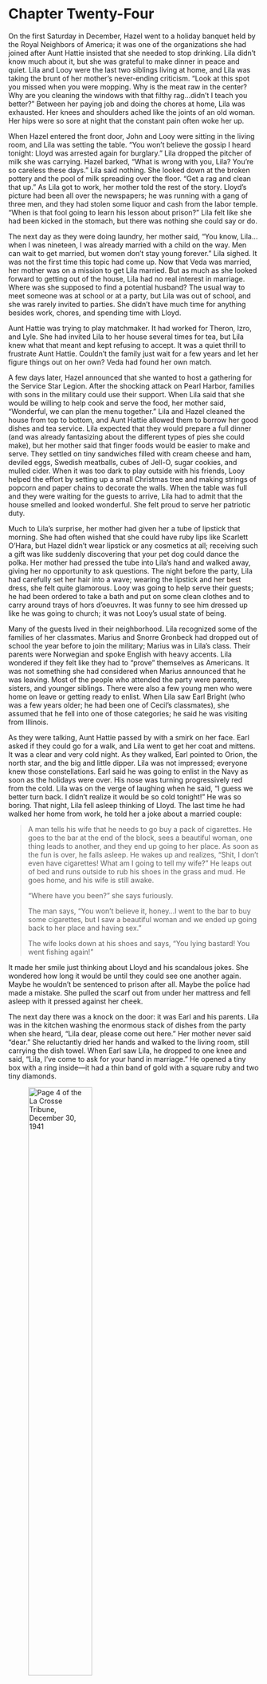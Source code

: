 # Chapter Twenty-Four

On the first Saturday in December, Hazel went to a holiday banquet held by the Royal Neighbors of America; it was one of the organizations she had joined after Aunt Hattie insisted that she needed to stop drinking. Lila didn't know much about it, but she was grateful to make dinner in peace and quiet. Lila and Looy were the last two siblings living at home, and Lila was taking the brunt of her mother's never-ending criticism. "Look at this spot you missed when you were mopping. Why is the meat raw in the center? Why are you cleaning the windows with that filthy rag&hellip;didn't I teach you better?" Between her paying job and doing the chores at home, Lila was exhausted. Her knees and shoulders ached like the joints of an old woman. Her hips were so sore at night that the constant pain often woke her up. 

When Hazel entered the front door, John and Looy were sitting in the living room, and Lila was setting the table. "You won't believe the gossip I heard tonight: Lloyd was arrested again for burglary." Lila dropped the pitcher of milk she was carrying. Hazel barked, "What is wrong with you, Lila? You're so careless these days." Lila said nothing. She looked down at the broken pottery and the pool of milk spreading over the floor. "Get a rag and clean that up." As Lila got to work, her mother told the rest of the story. Lloyd's picture had been all over the newspapers; he was running with a gang of three men, and they had stolen some liquor and cash from the labor temple. "When is that fool going to learn his lesson about prison?" Lila felt like she had been kicked in the stomach, but there was nothing she could say or do.  

The next day as they were doing laundry, her mother said, "You know, Lila&hellip;when I was nineteen, I was already married with a child on the way. Men can wait to get married, but women don't stay young forever." Lila sighed. It was not the first time this topic had come up. Now that Veda was married, her mother was on a mission to get Lila married. But as much as she looked forward to getting out of the house, Lila had no real interest in marriage. Where was she supposed to find a potential husband? The usual way to meet someone was at school or at a party, but Lila was out of school, and she was rarely invited to parties. She didn't have much time for anything besides work, chores, and spending time with Lloyd. 

Aunt Hattie was trying to play matchmaker. It had worked for Theron, Izro, and Lyle. She had invited Lila to her house several times for tea, but Lila knew what that meant and kept refusing to accept. It was a quiet thrill to frustrate Aunt Hattie. Couldn't the family just wait for a few years and let her figure things out on her own? Veda had found her own match.  

A few days later, Hazel announced that she wanted to host a gathering for the Service Star Legion. After the shocking attack on Pearl Harbor, families with sons in the military could use their support. When Lila said that she would be willing to help cook and serve the food, her mother said, "Wonderful, we can plan the menu together." Lila and Hazel cleaned the house from top to bottom, and Aunt Hattie allowed them to borrow her good dishes and tea service. Lila expected that they would prepare a full dinner (and was already fantasizing about the different types of pies she could make), but her mother said that finger foods would be easier to make and serve. They settled on tiny sandwiches filled with cream cheese and ham, deviled eggs, Swedish meatballs, cubes of Jell-O, sugar cookies, and mulled cider. When it was too dark to play outside with his friends, Looy helped the effort by setting up a small Christmas tree and making strings of popcorn and paper chains to decorate the walls. When the table was full and they were waiting for the guests to arrive, Lila had to admit that the house smelled and looked wonderful. She felt proud to serve her patriotic duty.  

Much to Lila's surprise, her mother had given her a tube of lipstick that morning. She had often wished that she could have ruby lips like Scarlett O'Hara, but Hazel didn't wear lipstick or any cosmetics at all; receiving such a gift was like suddenly discovering that your pet dog could dance the polka. Her mother had pressed the tube into Lila's hand and walked away, giving her no opportunity to ask questions. The night before the party, Lila had carefully set her hair into a wave; wearing the lipstick and her best dress, she felt quite glamorous. Looy was going to help serve their guests; he had been ordered to take a bath and put on some clean clothes and to carry around trays of hors d'oeuvres. It was funny to see him dressed up like he was going to church; it was not Looy's usual state of being.  

Many of the guests lived in their neighborhood. Lila recognized some of the families of her classmates. Marius and Snorre Gronbeck had dropped out of school the year before to join the military; Marius was in Lila's class. Their parents were Norwegian and spoke English with heavy accents. Lila wondered if they felt like they had to "prove" themselves as Americans. It was not something she had considered when Marius announced that he was leaving. Most of the people who attended the party were parents, sisters, and younger siblings. There were also a few young men who were home on leave or getting ready to enlist. When Lila saw Earl Bright (who was a few years older; he had been one of Cecil's classmates), she assumed that he fell into one of those categories; he said he was visiting from Illinois. 

As they were talking, Aunt Hattie passed by with a smirk on her face. Earl asked if they could go for a walk, and Lila went to get her coat and mittens. It was a clear and very cold night. As they walked, Earl pointed to Orion, the north star, and the big and little dipper. Lila was not impressed; everyone knew those constellations. Earl said he was going to enlist in the Navy as soon as the holidays were over. His nose was turning progressively red from the cold. Lila was on the verge of laughing when he said, "I guess we better turn back. I didn't realize it would be so cold tonight!" He was so boring. That night, Lila fell asleep thinking of Lloyd. The last time he had walked her home from work, he told her a joke about a married couple: 

> A man tells his wife that he needs to go buy a pack of cigarettes. He goes to the bar at the end of the block, sees a beautiful woman, one thing leads to another, and they end up going to her place. As soon as the fun is over, he falls asleep. He wakes up and realizes, "Shit, I don't even have cigarettes! What am I going to tell my wife?" He leaps out of bed and runs outside to rub his shoes in the grass and mud. He goes home, and his wife is still awake. 
>
> "Where have you been?" she says furiously. 
>
> The man says, "You won't believe it, honey&hellip;I went to the bar to buy some cigarettes, but I saw a beautiful woman and we ended up going back to her place and having sex." 
>
> The wife looks down at his shoes and says, "You lying bastard! You went fishing again!"

It made her smile just thinking about Lloyd and his scandalous jokes. She wondered how long it would be until they could see one another again. Maybe he wouldn't be sentenced to prison after all. Maybe the police had made a mistake. She pulled the scarf out from under her mattress and fell asleep with it pressed against her cheek. 

The next day there was a knock on the door: it was Earl and his parents. Lila was in the kitchen washing the enormous stack of dishes from the party when she heard, "Lila dear, please come out here." Her mother never said "dear." She reluctantly dried her hands and walked to the living room, still carrying the dish towel. When Earl saw Lila, he dropped to one knee and said, "Lila, I've come to ask for your hand in marriage." He opened a tiny box with a ring inside---it had a thin band of gold with a square ruby and two tiny diamonds. 
 
![Page 4 of the *La Crosse Tribune*, December 30, 1941](images/Akou13.jpg){fig-alt="Newspaper clipping of an engagement announcement with the headline, 'Lila Slaback, Earl Bright to be married.'" width="55%"}

Lila's heart dropped. She hardly knew Earl. What was the rush? As if reading her mind, her mother said, "Earl wanted to propose before he leaves for the war." Earl took the ring out of the box and slipped it onto her left hand. The band was a little too big, and the ruby drooped to the side; for months, the prongs would dig into her pinky finger, reminding her of that painful and awkward moment. As Lila stood there silently, the room erupted in happy chatter. 

"Earl is leaving for Illinois&hellip;" 

"Lila can live with us&hellip;" 

"I'll send an announcement to the newspaper first thing in the morning." 

Wasn't she supposed to say yes, or no? Earl gave her a peck on the cheek and his parents began putting their coats back on. Lila was stunned. Aunt Hattie was the one who put the announcement in the newspaper.  

Lila knew it was cruel, but she hoped that Earl would be killed in the war. Veda told her it was so exciting to marry a soldier going off to war! Just like a movie. But Lila didn't want to plan a date for the wedding. A few weeks later, Lloyd was sentenced to serve up to five years in the state prison. Lila wondered what her life would be like in five years. Would she be married to Earl? Would she have children? It was gut-wrenching to think how quickly her life had turned for the worse. She had been happy with her life the way it was.

## Notes

Following the attack on Pearl Harbor, the rate of engagements and marriages in the United States tripled as young couples rushed to formalize their relationships. Lila was approaching the average age for a first-time marriage in the 1940s (twenty-one for women, twenty-four for men), but I imagine that her parents also wanted to be done with the hard work of raising children.

Although I grew up in a later time (the 1980s and 1990s), I remember the confusing push-pull of becoming an adult. Don't get pregnant! But also&hellip;get married and have children! I used yearbooks to find names of Lila's actual classmates, then searched for them in the [National Archives database](https://aad.archives.gov/aad/index.jsp) to see who had served in the war. 

I found Lila's engagement announcement in the *La Crosse Tribune*. I was stunned because I had never heard of Earl Bright. He might have been a "good catch" in the eyes of Lila's family, but was he compatible? I have no idea what Earl was like; the contrast with Lloyd is striking.

The Internet is full of historical examples of jokes; I just adapted one that I thought was especially appropriate for Lloyd and Wisconsin.

For more information, see @bailey1989a, @rose2012a, and @wyman2001a.  